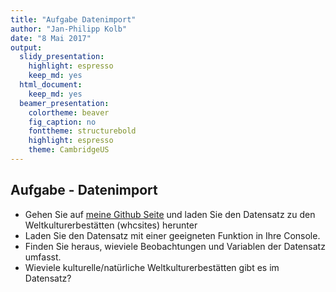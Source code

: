 ```yaml
---
title: "Aufgabe Datenimport"
author: "Jan-Philipp Kolb"
date: "8 Mai 2017"
output:
  slidy_presentation:
    highlight: espresso
    keep_md: yes
  html_document:
    keep_md: yes
  beamer_presentation:
    colortheme: beaver
    fig_caption: no
    fonttheme: structurebold
    highlight: espresso
    theme: CambridgeUS
---
```


## Aufgabe - Datenimport

- Gehen Sie auf [meine Github Seite](https://github.com/Japhilko/RInterfaces/blob/master/data/whcSites.csv) und laden Sie den Datensatz zu den Weltkulturerbestätten (whcsites) herunter
- Laden Sie den Datensatz mit einer geeigneten Funktion in Ihre Console.
- Finden Sie heraus, wieviele Beobachtungen und Variablen der Datensatz umfasst.
- Wieviele kulturelle/natürliche Weltkulturerbestätten gibt es im Datensatz?

